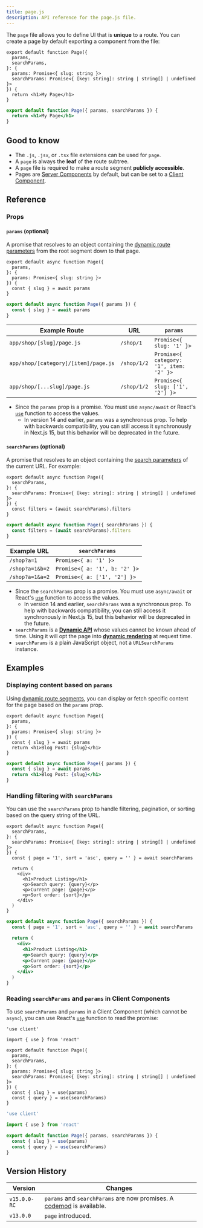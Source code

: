 ```yaml
---
title: page.js
description: API reference for the page.js file.
---
```


The `page` file allows you to define UI that is **unique** to a route. You can create a page by default exporting a component from the file:

```tsx filename="app/blog/[slug]/page.tsx" switcher
export default function Page({
  params,
  searchParams,
}: {
  params: Promise<{ slug: string }>
  searchParams: Promise<{ [key: string]: string | string[] | undefined }>
}) {
  return <h1>My Page</h1>
}
```

```jsx filename="app/blog/[slug]/page.js" switcher
export default function Page({ params, searchParams }) {
  return <h1>My Page</h1>
}
```

## Good to know

- The `.js`, `.jsx`, or `.tsx` file extensions can be used for `page`.
- A `page` is always the **leaf** of the route subtree.
- A `page` file is required to make a route segment **publicly accessible**.
- Pages are [Server Components](https://react.dev/reference/rsc/server-components) by default, but can be set to a [Client Component](https://react.dev/reference/rsc/use-client).

## Reference

### Props

#### `params` (optional)

A promise that resolves to an object containing the [dynamic route parameters](/docs/app/building-your-application/routing/dynamic-routes) from the root segment down to that page.

```tsx filename="app/shop/[slug]/page.tsx" switcher
export default async function Page({
  params,
}: {
  params: Promise<{ slug: string }>
}) {
  const { slug } = await params
}
```

```jsx filename="app/shop/[slug]/page.js" switcher
export default async function Page({ params }) {
  const { slug } = await params
}
```

| Example Route                        | URL         | `params`                                |
| ------------------------------------ | ----------- | --------------------------------------- |
| `app/shop/[slug]/page.js`            | `/shop/1`   | `Promise<{ slug: '1' }>`                |
| `app/shop/[category]/[item]/page.js` | `/shop/1/2` | `Promise<{ category: '1', item: '2' }>` |
| `app/shop/[...slug]/page.js`         | `/shop/1/2` | `Promise<{ slug: ['1', '2'] }>`         |

- Since the `params` prop is a promise. You must use `async/await` or React's [`use`](https://react.dev/reference/react/use) function to access the values.
  - In version 14 and earlier, `params` was a synchronous prop. To help with backwards compatibility, you can still access it synchronously in Next.js 15, but this behavior will be deprecated in the future.

#### `searchParams` (optional)

A promise that resolves to an object containing the [search parameters](https://developer.mozilla.org/docs/Learn/Common_questions/What_is_a_URL#parameters) of the current URL. For example:

```tsx filename="app/shop/page.tsx" switcher
export default async function Page({
  searchParams,
}: {
  searchParams: Promise<{ [key: string]: string | string[] | undefined }>
}) {
  const filters = (await searchParams).filters
}
```

```jsx filename="app/shop/page.js" switcher
export default async function Page({ searchParams }) {
  const filters = (await searchParams).filters
}
```

| Example URL     | `searchParams`                |
| --------------- | ----------------------------- |
| `/shop?a=1`     | `Promise<{ a: '1' }>`         |
| `/shop?a=1&b=2` | `Promise<{ a: '1', b: '2' }>` |
| `/shop?a=1&a=2` | `Promise<{ a: ['1', '2'] }>`  |

- Since the `searchParams` prop is a promise. You must use `async/await` or React's [`use`](https://react.dev/reference/react/use) function to access the values.
  - In version 14 and earlier, `searchParams` was a synchronous prop. To help with backwards compatibility, you can still access it synchronously in Next.js 15, but this behavior will be deprecated in the future.
- `searchParams` is a **[Dynamic API](/docs/app/building-your-application/rendering/server-components#dynamic-apis)** whose values cannot be known ahead of time. Using it will opt the page into **[dynamic rendering](/docs/app/building-your-application/rendering/server-components#dynamic-rendering)** at request time.
- `searchParams` is a plain JavaScript object, not a `URLSearchParams` instance.

## Examples

### Displaying content based on `params`

Using [dynamic route segments](/docs/app/building-your-application/routing/dynamic-routes), you can display or fetch specific content for the page based on the `params` prop.

```tsx filename="app/blog/[slug]/page.tsx" switcher
export default async function Page({
  params,
}: {
  params: Promise<{ slug: string }>
}) {
  const { slug } = await params
  return <h1>Blog Post: {slug}</h1>
}
```

```jsx filename="app/blog/[slug]/page.js" switcher
export default async function Page({ params }) {
  const { slug } = await params
  return <h1>Blog Post: {slug}</h1>
}
```

### Handling filtering with `searchParams`

You can use the `searchParams` prop to handle filtering, pagination, or sorting based on the query string of the URL.

```tsx filename="app/shop/page.tsx" switcher
export default async function Page({
  searchParams,
}: {
  searchParams: Promise<{ [key: string]: string | string[] | undefined }>
}) {
  const { page = '1', sort = 'asc', query = '' } = await searchParams

  return (
    <div>
      <h1>Product Listing</h1>
      <p>Search query: {query}</p>
      <p>Current page: {page}</p>
      <p>Sort order: {sort}</p>
    </div>
  )
}
```

```jsx filename="app/shop/page.js" switcher
export default async function Page({ searchParams }) {
  const { page = '1', sort = 'asc', query = '' } = await searchParams

  return (
    <div>
      <h1>Product Listing</h1>
      <p>Search query: {query}</p>
      <p>Current page: {page}</p>
      <p>Sort order: {sort}</p>
    </div>
  )
}
```

### Reading `searchParams` and `params` in Client Components

To use `searchParams` and `params` in a Client Component (which cannot be `async`), you can use React's [`use`](https://react.dev/reference/react/use) function to read the promise:

```tsx filename="app/page.tsx" switcher
'use client'

import { use } from 'react'

export default function Page({
  params,
  searchParams,
}: {
  params: Promise<{ slug: string }>
  searchParams: Promise<{ [key: string]: string | string[] | undefined }>
}) {
  const { slug } = use(params)
  const { query } = use(searchParams)
}
```

```js filename="app/page.js" switcher
'use client'

import { use } from 'react'

export default function Page({ params, searchParams }) {
  const { slug } = use(params)
  const { query } = use(searchParams)
}
```

## Version History

| Version      | Changes                                                                                                          |
| ------------ | ---------------------------------------------------------------------------------------------------------------- |
| `v15.0.0-RC` | `params` and `searchParams` are now promises. A [codemod](/docs/app/guides/upgrading/codemods#150) is available. |
| `v13.0.0`    | `page` introduced.                                                                                               |
